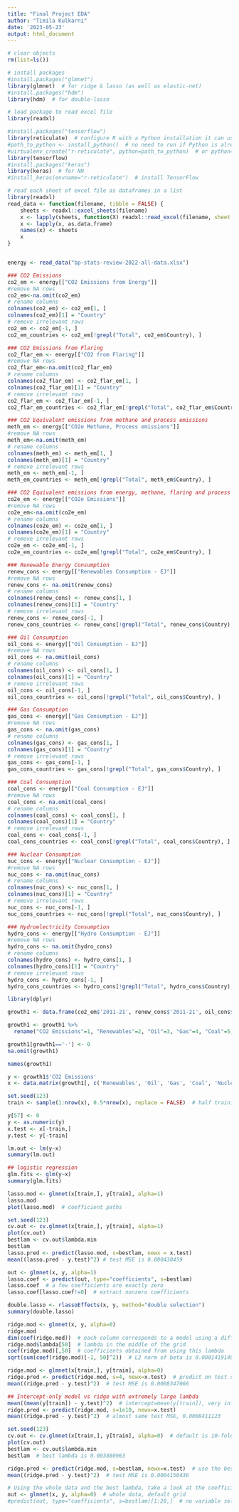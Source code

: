 ```yaml
---
title: "Final Project EDA"
author: "Timila Kulkarni"
date: '2023-05-23'
output: html_document
---
```


```r
# clear objects
rm(list=ls())

# install packages
#install.packages("glmnet")
library(glmnet)  # for ridge & lasso (as well as elastic-net)
#install.packages("hdm")
library(hdm)  # for double-lasso

# load package to read excel file
library(readxl)

#install.packages("tensorflow")
library(reticulate)  # configure R with a Python installation it can use
#path_to_python <- install_python()  # no need to run if Python is already installed, run "which python" in Terminal to get path_to_python
#virtualenv_create("r-reticulate", python=path_to_python)  # or python="..."
library(tensorflow)
#install.packages("keras")
library(keras)  # for NN
#install_keras(envname="r-reticulate")  # install TensorFlow

```

```r
# read each sheet of excel file as dataframes in a list
library(readxl)    
read_data <- function(filename, tibble = FALSE) {
    sheets <- readxl::excel_sheets(filename)
    x <- lapply(sheets, function(X) readxl::read_excel(filename, sheet = X))
    x <- lapply(x, as.data.frame)
    names(x) <- sheets
    x
}


energy <- read_data("bp-stats-review-2022-all-data.xlsx")
```

```r
### CO2 Emissions
co2_em <- energy[["CO2 Emissions from Energy"]]
#remove NA rows
co2_em<-na.omit(co2_em)
# rename columns
colnames(co2_em) <- co2_em[1, ]
colnames(co2_em)[1] = "Country"
# remove irrelevant rows
co2_em <- co2_em[-1, ]
co2_em_countries <- co2_em[!grepl("Total", co2_em$Country), ]

### CO2 Emissions from Flaring
co2_flar_em <- energy[["CO2 from Flaring"]]
#remove NA rows
co2_flar_em<-na.omit(co2_flar_em)
# rename columns
colnames(co2_flar_em) <- co2_flar_em[1, ]
colnames(co2_flar_em)[1] = "Country"
# remove irrelevant rows
co2_flar_em <- co2_flar_em[-1, ]
co2_flar_em_countries <- co2_flar_em[!grepl("Total", co2_flar_em$Country), ]

### CO2 Equivalent emissions from methane and process emissions
meth_em <- energy[["CO2e Methane, Process emissions"]]
#remove NA rows
meth_em<-na.omit(meth_em)
# rename columns
colnames(meth_em) <- meth_em[1, ]
colnames(meth_em)[1] = "Country"
# remove irrelevant rows
meth_em <- meth_em[-1, ]
meth_em_countries <- meth_em[!grepl("Total", meth_em$Country), ]

### CO2 Equivalent emissions from energy, methane, flaring and process emissions
co2e_em <- energy[["CO2e Emissions"]]
#remove NA rows
co2e_em<-na.omit(co2e_em)
# rename columns
colnames(co2e_em) <- co2e_em[1, ]
colnames(co2e_em)[1] = "Country"
# remove irrelevant rows
co2e_em <- co2e_em[-1, ]
co2e_em_countries <- co2e_em[!grepl("Total", co2e_em$Country), ]

### Renewable Energy Consumption
renew_cons <- energy[["Renewables Consumption - EJ"]]
#remove NA rows
renew_cons <- na.omit(renew_cons)
# rename columns
colnames(renew_cons) <- renew_cons[1, ]
colnames(renew_cons)[1] = "Country"
# remove irrelevant rows
renew_cons <- renew_cons[-1, ]
renew_cons_countries <- renew_cons[!grepl("Total", renew_cons$Country), ]

### Oil Consumption
oil_cons <- energy[["Oil Consumption - EJ"]]
#remove NA rows
oil_cons <- na.omit(oil_cons)
# rename columns
colnames(oil_cons) <- oil_cons[1, ]
colnames(oil_cons)[1] = "Country"
# remove irrelevant rows
oil_cons <- oil_cons[-1, ]
oil_cons_countries <- oil_cons[!grepl("Total", oil_cons$Country), ]

### Gas Consumption
gas_cons <- energy[["Gas Consumption - EJ"]]
#remove NA rows
gas_cons <- na.omit(gas_cons)
# rename columns
colnames(gas_cons) <- gas_cons[1, ]
colnames(gas_cons)[1] = "Country"
# remove irrelevant rows
gas_cons <- gas_cons[-1, ]
gas_cons_countries <- gas_cons[!grepl("Total", gas_cons$Country), ]

### Coal Consumption
coal_cons <- energy[["Coal Consumption - EJ"]]
#remove NA rows
coal_cons <- na.omit(coal_cons)
# rename columns
colnames(coal_cons) <- coal_cons[1, ]
colnames(coal_cons)[1] = "Country"
# remove irrelevant rows
coal_cons <- coal_cons[-1, ]
coal_cons_countries <- coal_cons[!grepl("Total", coal_cons$Country), ]

### Nuclear Consumption
nuc_cons <- energy[["Nuclear Consumption - EJ"]]
#remove NA rows
nuc_cons <- na.omit(nuc_cons)
# rename columns
colnames(nuc_cons) <- nuc_cons[1, ]
colnames(nuc_cons)[1] = "Country"
# remove irrelevant rows
nuc_cons <- nuc_cons[-1, ]
nuc_cons_countries <- nuc_cons[!grepl("Total", nuc_cons$Country), ]

### Hydroelectricity Consumption
hydro_cons <- energy[["Hydro Consumption - EJ"]]
#remove NA rows
hydro_cons <- na.omit(hydro_cons)
# rename columns
colnames(hydro_cons) <- hydro_cons[1, ]
colnames(hydro_cons)[1] = "Country"
# remove irrelevant rows
hydro_cons <- hydro_cons[-1, ]
hydro_cons_countries <- hydro_cons[!grepl("Total", hydro_cons$Country), ]

```

```r
library(dplyr)

growth1 <- data.frame(co2_em$'2011-21', renew_cons$'2011-21', oil_cons$'2011-21', gas_cons$'2011-21', coal_cons$'2011-21', nuc_cons$'2011-21', hydro_cons$'2011-21')

growth1 <- growth1 %>% 
  rename("CO2 Emissions"=1, "Renewables"=2, "Oil"=3, "Gas"=4, "Coal"=5, "Nuclear"=6, "Hydroelectricity"=7)

growth1[growth1=='-'] <- 0
na.omit(growth1)

names(growth1)

```


```r
y <- growth1$'CO2 Emissions'
x <- data.matrix(growth1[, c('Renewables', 'Oil', 'Gas', 'Coal', 'Nuclear', 'Hydroelectricity')])

set.seed(123)
train <- sample(1:nrow(x), 0.5*nrow(x), replace = FALSE)  # half training, half test

y[57] <- 0
y <- as.numeric(y)
x.test <- x[-train,]
y.test <- y[-train]

```

```r
lm.out <- lm(y~x)
summary(lm.out)

## logistic regression
glm.fits <- glm(y~x)
summary(glm.fits)
```

```r
lasso.mod <- glmnet(x[train,], y[train], alpha=1)
lasso.mod
plot(lasso.mod)  # coefficient paths

set.seed(123)
cv.out <- cv.glmnet(x[train,], y[train], alpha=1)
plot(cv.out)
bestlam <- cv.out$lambda.min
bestlam
lasso.pred <- predict(lasso.mod, s=bestlam, newx = x.test)
mean((lasso.pred - y.test)^2) # test MSE is 0.000430459

out <- glmnet(x, y, alpha=1)
lasso.coef <- predict(out, type="coefficients", s=bestlam)
lasso.coef  # a few coefficients are exactly zero
lasso.coef[lasso.coef!=0]  # extract nonzero coefficients

```

```r
double.lasso <- rlassoEffects(x, y, method="double selection")
summary(double.lasso)
```

```r
ridge.mod <- glmnet(x, y, alpha=0)
ridge.mod
dim(coef(ridge.mod))  # each column corresponds to a model using a different lambda
ridge.mod$lambda[50]  # lambda in the middle of the grid
coef(ridge.mod)[,50]  # coefficients obtained from using this lambda
sqrt(sum(coef(ridge.mod)[-1, 50]^2))  # L2 norm of beta is 0.0001419149

ridge.mod <- glmnet(x[train,], y[train], alpha=0)
ridge.pred <- predict(ridge.mod, s=4, newx=x.test)  # predict on test set, use lambda=4
mean((ridge.pred - y.test)^2)  # test MSE is 0.0008347066

## Intercept-only model vs ridge with extremely large lambda
mean((mean(y[train]) - y.test)^2)  # intercept=mean(y[train]), very inflexible
ridge.pred <- predict(ridge.mod, s=1e10, newx=x.test)
mean((ridge.pred - y.test)^2)  # almost same test MSE, 0.0008411123

set.seed(123)
cv.out <- cv.glmnet(x[train,], y[train], alpha=0)  # default is 10-fold, and we use the default grid (we can try our grid as well)
plot(cv.out)
bestlam <- cv.out$lambda.min
bestlam  # best lambda is 0.003880963

ridge.pred <- predict(ridge.mod, s=bestlam, newx=x.test)  # use the best lambda we just found to estimate the test error
mean((ridge.pred - y.test)^2)  # test MSE is 0.0004150436

# Using the whole data and the best lambda, take a look at the coefficients
out <- glmnet(x, y, alpha=0)  # whole data, default grid
#predict(out, type="coefficients", s=bestlam)[1:20,]  # no variable selection


```





